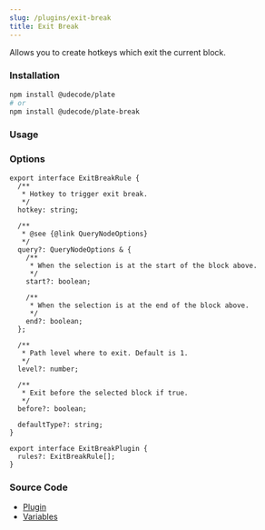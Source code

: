```yaml
---
slug: /plugins/exit-break
title: Exit Break
---
```


Allows you to create hotkeys which exit the current block.

### Installation

```bash npm2yarn
npm install @udecode/plate
# or
npm install @udecode/plate-break
```

### Usage


<ExitBreakSandpack />

### Options

```tsx
export interface ExitBreakRule {
  /**
   * Hotkey to trigger exit break.
   */
  hotkey: string;

  /**
   * @see {@link QueryNodeOptions}
   */
  query?: QueryNodeOptions & {
    /**
     * When the selection is at the start of the block above.
     */
    start?: boolean;

    /**
     * When the selection is at the end of the block above.
     */
    end?: boolean;
  };

  /**
   * Path level where to exit. Default is 1.
   */
  level?: number;

  /**
   * Exit before the selected block if true.
   */
  before?: boolean;

  defaultType?: string;
}

export interface ExitBreakPlugin {
  rules?: ExitBreakRule[];
}
```

### Source Code

- [Plugin](https://github.com/udecode/plate/blob/main/packages/editor/break/src/exit-break/createExitBreakPlugin.ts)
- [Variables](https://github.com/udecode/plate/blob/main/examples/src)
